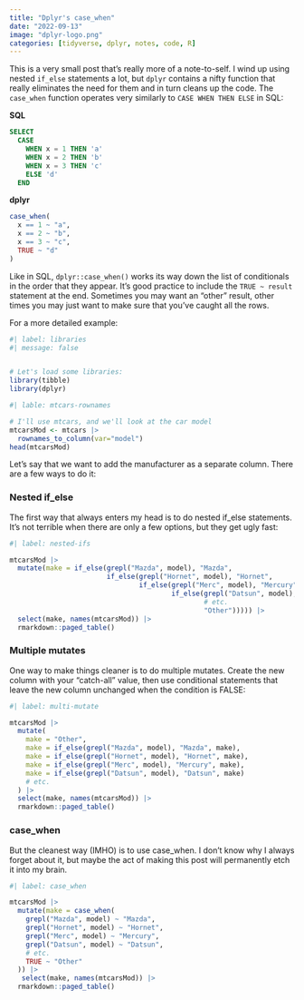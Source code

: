 ```yaml
---
title: "Dplyr's case_when"
date: "2022-09-13"
image: "dplyr-logo.png"
categories: [tidyverse, dplyr, notes, code, R]
---
```


This is a very small post that's really more of a note-to-self. I wind up using 
  nested `if_else` statements a lot, but `dplyr` contains a nifty function that
  really eliminates the need for them and in turn cleans up the code. The 
  `case_when` function operates very similarly to `CASE WHEN THEN ELSE` in SQL:

**SQL**
```sql
SELECT 
  CASE 
    WHEN x = 1 THEN 'a'
    WHEN x = 2 THEN 'b'
    WHEN x = 3 THEN 'c'
    ELSE 'd'
  END  
```

**dplyr**
```r
case_when(
  x == 1 ~ "a",
  x == 2 ~ "b",
  x == 3 ~ "c",
  TRUE ~ "d"
)
```

Like in SQL, `dplyr::case_when()` works its way down the list of conditionals
  in the order that they appear. It's good practice to include the `TRUE ~ result`
  statement at the end. Sometimes you may want an "other" result, other times
  you may just want to make sure that you've caught all the rows. 

For a more detailed example:

```r
#| label: libraries
#| message: false


# Let's load some libraries:
library(tibble)
library(dplyr)

```

```r
#| lable: mtcars-rownames

# I'll use mtcars, and we'll look at the car model
mtcarsMod <- mtcars |> 
  rownames_to_column(var="model")
head(mtcarsMod)
```

Let's say that we want to add the manufacturer as a separate column. There are a 
  few ways to do it:
  
  
### Nested if_else

The first way that always enters my head is to do nested if_else statements. It's
  not terrible when there are only a few options, but they get ugly fast:
  
```r
#| label: nested-ifs

mtcarsMod |> 
  mutate(make = if_else(grepl("Mazda", model), "Mazda", 
                        if_else(grepl("Hornet", model), "Hornet",
                                if_else(grepl("Merc", model), "Mercury",
                                        if_else(grepl("Datsun", model), "Datsun", 
                                                # etc.
                                                "Other"))))) |> 
  select(make, names(mtcarsMod)) |>
  rmarkdown::paged_table()
```
  

### Multiple mutates

One way to make things cleaner is to do multiple mutates. 
  Create the new column with your "catch-all" value, then use conditional statements
  that leave the new column unchanged when the condition is FALSE:
  
```r
#| label: multi-mutate

mtcarsMod |> 
  mutate(
    make = "Other",
    make = if_else(grepl("Mazda", model), "Mazda", make),
    make = if_else(grepl("Hornet", model), "Hornet", make),
    make = if_else(grepl("Merc", model), "Mercury", make),
    make = if_else(grepl("Datsun", model), "Datsun", make)
    # etc.
  ) |> 
  select(make, names(mtcarsMod)) |>
  rmarkdown::paged_table()
```

### case_when

But the cleanest way (IMHO) is to use case_when. I don't know why I always forget
  about it, but maybe the act of making this post will permanently etch it into
  my brain.
  
```r
#| label: case_when

mtcarsMod |> 
  mutate(make = case_when(
    grepl("Mazda", model) ~ "Mazda",
    grepl("Hornet", model) ~ "Hornet",
    grepl("Merc", model) ~ "Mercury",
    grepl("Datsun", model) ~ "Datsun",
    # etc.
    TRUE ~ "Other"
  )) |> 
   select(make, names(mtcarsMod)) |>
  rmarkdown::paged_table()
```



